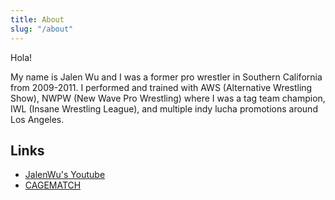 ```yaml
---
title: About
slug: "/about"
---
```


Hola!

My name is Jalen Wu and I was a former pro wrestler in Southern California from 2009-2011. I performed and trained with AWS (Alternative Wrestling Show), NWPW (New Wave Pro Wrestling) where I was a tag team champion, IWL (Insane Wrestling League), and multiple indy lucha promotions around Los Angeles.

## Links
- [JalenWu's Youtube](https://www.youtube.com/channel/UCrIgygbZ7lxsMbYn29WtSwA)
- [CAGEMATCH](https://www.cagematch.net/en/?id=2&nr=10961)